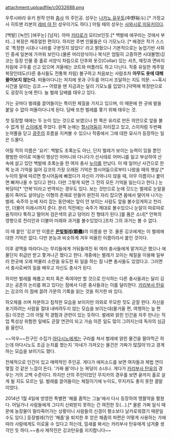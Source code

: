 attachment:uploadfile/c0032688.png

우루시바라 유키 원작 만화 [[충사]] 의 주인공. 
성우는 [[나카노 유우토]](中野裕斗).[* 가정교사 히트맨 리본의 [[레비 아 탄]] 성우이기도 하다.] 어릴 때의 성우는 [[사와시로 미유키]]이다.

[백발] [녹안] [애꾸눈] [남자]. 아마 [[키타로]]가 모티브인듯.[* 백발에 애꾸라는 것에서 부터...] 복장은 캐쥬얼한 편이다. 하지만 주변 인물들은 다 기모노다. [* 배경은 작가 스스로 '특정한 시대나 나라를 구분짓지 않았다' 라고 밝혔으나 기본적으로는 농업기반 사회인 중세 일본에 가까워 보인다.(물론 머리양식이나 복식은 엄밀히 고증하면 시대불명)깅코는 등장 인물 중 홀로 서양식 차림으로 단추와 옷깃(Collar) 있는 셔츠, 재킷과 면바지 차림에 구두를 신고 있으며 겨울에는 코트와 머플러도 하고 다닌다. 작중 유일한 캐주얼 복장인데도(다른 충사들도 전통복 차림) 불구하고 처음보는 사람조차 '''아무도 옷에 대해 물어보지 않는다.''' 떠돌아다니는 처지에 옷과 구두를 어디서 조달하는 지도 의문. ~~혹시 시간을 달리는 깅코.~~ 어렸을 땐 지금과는 달리 기모노를 입었다.]덕택에 복장만으로도 굉장히 눈에 띈다. 늘 벌레 담배를 태우고 있다.

가는 곳마다 벌레를 끌어들이는 특이한 체질을 가지고 있으며, 이 때문에 한 곳에 발을 붙일 수 없이 떠돌아다니게 된다. 담배 또한 벌레를 쫓기 위해 태우는 것. 

첫 등장할 때에는 두 눈이 있는 것으로 보였으나 한 쪽은 유리로 만든 의안으로 앞을 볼 수 없게 된 [[스이]]에게 주었다. 왼쪽 눈에는 [[항시어둠]]이 자리잡고 있고, 스이처럼 두번째 눈꺼풀을 닫고 [[광주]]의 흐름을 지켜볼 수 있으나 작중에서 그에 대한 묘사가 등장하는 일은 드물다. 

어릴 적의 이름은 '요키'. 백발도 초록눈도 아닌, 단지 벌레가 보이는 능력이 있을 뿐인 평범한 아이로 떠돌이 행상인 어머니와 다니다가 산사태로 어머니를 잃고 부상하여 산 속에 살고 있던 백발에 초록눈을 한 여자 충사 [[누이]]를 만났다. 이 때 일어난 사건으로 한쪽 눈과 기억을 잃어 깅코의 가장 오래된 기억은 항시어둠으로부터 나왔을 때의 햇살.[* 누이의 말에 따르면 항시어둠에 빠졌다가 자신이 기억나지 않을 때, 아무 이름이나 붙이면 빠져나올 수 있다고 한다. 다만 그렇게 되면 그 전의 모든 기억을 잃는다고 한다.] 눈 복덩이[* '안복'이라고 번역되는 경우도 있다. 보는 것만으로 눈에 깃드는 벌레로 눈알을 몸이 죽어도 살아남는 이형의 존재로 만들어 완전히 자리 잡으면 몸에서 떨어져 나가는 벌레. 숙주의 눈에 자리 잡는 동안에는 앞이 안 보이는 사람도 앞을 볼수있게하고 천리안, 더불어 미래시까지 준다. 분리 직전에는 숙주가 제대로 볼수있으나 눈알이 따로따로 움직이다 툭하고 떨어져 검은색의 굵고 덩어리 진 형태가 된다.]를 품은 소녀[* 안복의 영향으로 천리안과 더불어 미래와 과거를 볼수있었다.]조차 그의 과거는 볼 수 없다. 

이 때 붙인 '깅코'란 이름은 '''[[은빛벌레]](銀蠱)'''의 이름을 딴 것. 물론 깅코에게는 이 벌레에 대한 기억은 없다. 다만 본능과 비슷하게 겨우 떠올린 이름이라서 붙인 것이다.

이후 광맥을 따라다니는 무리들에게 거둬들여진 뒤 여러 충사들에게 맡겨지곤 했으나 애물단지 취급만 받고 쫓겨나곤 했다고 한다. 개중에는 벌레가 꼬이는 체질을 이용해 일부러 한곳에 오래 머물러 소란을 유도한 뒤 일을 하는 질 나쁜 충사들도 있었다고. 그러면서 충사로써의 일을 배우고 자신도 충사가 된다.

하지만 벌레를 해롭고 퇴치 혹은 죽여야만 할 것으로 인식하는 다른 충사들과는 달리 깅코는 공존의 논리를 펴고 있다는 점에서 다른 충사들과는 이를 달리한다. [[카리부사 탄유]]는 깅코의 이 점에 끌려 가문의 기록을 읽는 것을 허가한 바 있다.

하오체를 쓰며 차분하고 침착한 모습을 보이지만 의외로 무모한 짓도 곧잘 한다. 자신을 포기하려는 사람을 절대 내버려두지 않는 모습을 보이는데(물거울 편, 여행하는 늪 편 등) 이것은 그의 어릴 적 경험과 관련이 있는 듯하다. 벌레와 얽힌 인간을 자주 만나는 직업 특성상 위험한 일에도 곧잘 연관이 되고 가슴 아픈 일도 많이 그려지는데 독자의 심금을 울린다.

~~악우~~친구인 수집가 [[아다시노]]에게는 구라를 쳐서 벌레에 얽힌 물건을 팔아먹곤 하는데 아다시노도 조금 눈치를 챘는지 '자네가 가져오는 물건은 가짜가 많잖아'라고 경계하는 모습을 보이기도 했다.

전체적으로 인간미 있고 매력적인 주인공. 게다가 에피소드를 보면 여자들과 제법 연이 맺힐 것 같은 느낌이 든다. '가짜 봄'이나 눈 복덩이 소녀나. 게다가 [[카리부사 탄유]]의 경우는 거의 고백 수준이다. 하지만 산의 주인이었던 무지카의 경우를 보면 끝까지 홀로 살게 될 지도 모르는 일. 벌레를 끌어들이는 체질이기에 누이도, 무지카도 좋지 못한 결말이었다.

2014년 1월 4일에 방영한 특별편 '해를 좀먹는 그늘'에서 다시 등장하여 맹활약을 펼쳤다. 어딜가나 사람들에게 그다지 신뢰받지 못하는 건 여전한 듯(…).[* 물론 가짜 일식 때문에 농장물이 말라죽어가는 상황이니 사람들의 신경이 평소보다 날카로워졌기 때문일 수도 있다.] 등장벌레(?)인 '해좀'을 퇴치한 후 얻은 해좀의 파편은 어떻게 사용하는 가에 따라 사람에게도 이로울 수 있다고 하는데, 낌새를 봐서는 카리부사 탄유에게 넘겨줄 생각인 듯 하다.~~충사 제작진은 깅코탄유를 지지합니다~~

